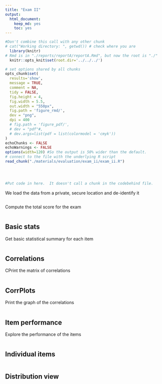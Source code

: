 ```yaml
---
title: "Exam II"
output:
  html_document:
    keep_md: yes
    toc: yes
---
```


<!-- These two chunks should be added in the beginning of every .Rmd that you want to source an .R script -->
<!--  The 1st mandatory chunck  -->
<!--  Set the working directory to the repository's base directory -->
```r
#Don't combine this call with any other chunk 
# cat("Working directory: ", getwd()) # check where you are
  library(knitr)
# Rmd is in "./reports/reportA/reportA.Rmd", but now the root is "./"
  knitr::opts_knit$set(root.dir='../../../') 
```

<!--  The 2nd mandatory chunck  -->
<!-- Set the report-wide options, and point to the external code file. -->
```r
# set options shared by all chunks
opts_chunk$set(
  results='show', 
  message = TRUE,
  comment = NA, 
  tidy = FALSE,
  fig.height = 4, 
  fig.width = 5.5, 
  out.width = "550px",
  fig.path = 'figure_rmd/',     
  dev = "png",
  dpi = 400
  # fig.path = 'figure_pdf/',     
  # dev = "pdf"#,
  # dev.args=list(pdf = list(colormodel = 'cmyk'))
)
echoChunks <- FALSE
echoWarnings <- FALSE
options(width=120) #So the output is 50% wider than the default.
# connect to the file with the underlying R script  
read_chunk("./materials/evaluation/exam_ii/exam_ii.R") 
```






```r
```


```r
```


```r
```


```r
#Put code in here.  It doesn't call a chunk in the codebehind file.
```

We load the data from a private, secure location and de-identify it
```r
```

Compute the total score for the exam
```r
```

## Basic stats
Get basic statistical summary for each item
```r
```

## Correlations
CPrint the matrix of correlations
```r
```

## CorrPlots
Print the graph of the correlations
```r
```

## Item performance
Explore the performance of the items
```r
```

## Individual items
```r
```

## Distribution view
```r
```

